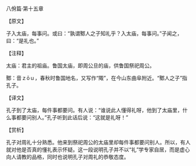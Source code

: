 

八佾篇·第十五章

【原文】

子入太庙，每事问。或曰：“孰谓鄹人之子知礼乎？入太庙，每事问。”子闻之，曰：“是礼也。”

【注释】

太庙：君主的祖庙。鲁国太庙，即周公旦的庙，供鲁国祭祀周公。

鄹：音ｚōｕ，春秋时鲁国地名，又写作“陬”，在今山东曲阜附近。“鄹人之子”指孔子。

【译文】

孔子到了太庙，每件事都要问。有人说：“谁说此人懂得礼呀，他到了太庙里，什么事都要问别人。”孔子听到此话后说：“这就是礼呀！”

【赏析】

孔子对周礼十分熟悉。他来到祭祀周公的太庙里却每件事都要问别人。所以，有人就对他是否真的懂礼表示怀疑。这一段说明孔子并不以“礼”学专家自居，而是虚心向人请教的品格，同时也说明孔子对周礼的恭敬态度。

